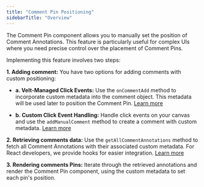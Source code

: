 ```yaml
---
title: "Comment Pin Positioning"
sidebarTitle: "Overview"
---
```


The Comment Pin component allows you to manually set the position of Comment Annotations.
This feature is particularly useful for complex UIs where you need precise control over the placement of Comment Pins.


Implementing this feature involves two steps:

**1. Adding comment:** You have two options for adding comments with custom positioning:

- **a. Velt-Managed Click Events:** Use the `onCommentAdd` method to incorporate custom metadata into the comment object. This metadata will be used later to position the Comment Pin. [Learn more](/async-collaboration/comments/customize-behavior/event-handlers#oncommentadd-event-data-schema)

- **b. Custom Click Event Handling:** Handle click events on your canvas and use the `addManualComment` method to create a comment with custom metadata. [Learn more](/async-collaboration/comments/customize-behavior/action-methods#3-add-manual-comment)

**2. Retrieving comments data:** Use the `getAllCommentAnnotations` method to fetch all Comment Annotations with their associated custom metadata.
For React developers, we provide hooks for easier integration. [Learn more](/async-collaboration/comments/customize-behavior/retrieve-comments) 


**3. Rendering comments Pins:** 
Iterate through the retrieved annotations and render the Comment Pin component, using the custom metadata to set each pin's position.

